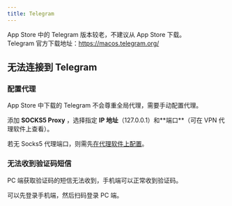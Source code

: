 ```yaml
---
title: Telegram
---
```



App Store 中的 Telegram 版本较老，不建议从 App Store 下载。  
Telegram 官方下载地址：https://macos.telegram.org/

## 无法连接到 Telegram

### 配置代理

App Store 中下载的 Telegram 不会尊重全局代理，需要手动配置代理。

添加 **<TH>SOCKS5 Proxy</TH>** ，选择指定 **<TH>IP 地址</TH>**（127.0.0.1）和**<TH>端口</TH>**（可在 VPN 代理软件上查看）。

若无 Socks5 代理端口，则需先<u>[在代理软件上配置](./clashx#配置代理端口)</u>。

### 无法收到验证码短信

PC 端获取验证码的短信无法收到，手机端可以正常收到验证码。

可以先登录手机端，然后扫码登录 PC 端。
